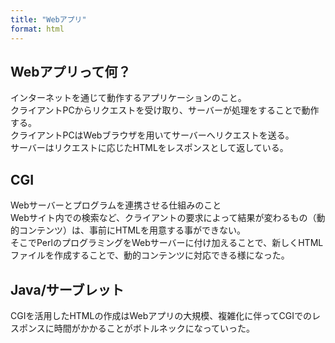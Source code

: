 ```yaml
---
title: "Webアプリ"
format: html
---
```


## Webアプリって何？

インターネットを通じて動作するアプリケーションのこと。<br>
クライアントPCからリクエストを受け取り、サーバーが処理をすることで動作する。<br>
クライアントPCはWebブラウザを用いてサーバーへリクエストを送る。<br>
サーバーはリクエストに応じたHTMLをレスポンスとして返している。


## CGI

Webサーバーとプログラムを連携させる仕組みのこと<br>
Webサイト内での検索など、クライアントの要求によって結果が変わるもの（動的コンテンツ）は、事前にHTMLを用意する事ができない。<br>
そこでPerlのプログラミングをWebサーバーに付け加えることで、新しくHTMLファイルを作成することで、動的コンテンツに対応できる様になった。<br>

## Java/サーブレット

CGIを活用したHTMLの作成はWebアプリの大規模、複雑化に伴ってCGIでのレスポンスに時間がかかることがボトルネックになっていった。<br>




